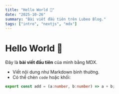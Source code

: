 ```yaml
---
title: "Hello World 👋"
date: "2025-10-26"
summary: "Bài viết đầu tiên trên Lubeo Blog."
tags: ["intro", "nextjs", "mdx"]
---
```


# Hello World 👋

Đây là **bài viết đầu tiên** của mình bằng MDX.  
- Viết nội dung như Markdown bình thường.
- Có thể chèn `code` hoặc khối:

```ts
export const add = (a:number, b:number) => a + b;
